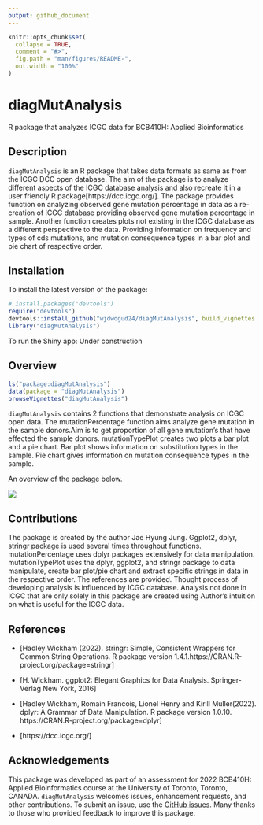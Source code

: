 ```yaml
---
output: github_document
---
```


<!-- README.md is generated from README.Rmd. Please edit that file -->

```r
knitr::opts_chunk$set(
  collapse = TRUE,
  comment = "#>",
  fig.path = "man/figures/README-",
  out.width = "100%"
)
```

# diagMutAnalysis
R package that analyzes ICGC data for BCB410H: Applied Bioinformatics

<!-- badges: start -->
<!-- badges: end -->

## Description
`diagMutAnalysis` is an R package that takes data formats as same as from the ICGC DCC open database. The aim of the package is to analyze different aspects of the ICGC database analysis and also recreate it in a user friendly R package[https://dcc.icgc.org/]. The package provides function on analyzing observed gene mutation percentage in data as a re-creation of ICGC database providing observed gene mutation percentage in sample. Another function creates plots not existing in the ICGC database as a different perspective to the data. Providing information on frequency and types of cds mutations, and mutation consequence types in a bar plot and pie chart of respective order.

## Installation

To install the latest version of the package:

``` r
# install.packages("devtools")
require("devtools")
devtools::install_github("wjdwogud24/diagMutAnalysis", build_vignettes = TRUE)
library("diagMutAnalysis")
```
To run the Shiny app:
Under construction

## Overview
``` r
ls("package:diagMutAnalysis")
data(package = "diagMutAnalysis") 
browseVignettes("diagMutAnalysis")
```
`diagMutAnalysis` contains 2 functions that demonstrate analysis on ICGC open data. The mutationPercentage function aims analyze gene mutation in the sample donors.Aim is to get proportion of all gene mutation's that have effected the sample donors. mutationTypePlot creates two plots a bar plot and a pie chart. Bar plot shows information on substitution types in the sample. Pie chart gives information on mutation consequence types in the sample.

An overview of the package below.

![](./inst/extdata/Jung_J_A1.png)

## Contributions
The package is created by the author Jae Hyung Jung. Ggplot2, dplyr, stringr package is used several times throughout functions. mutationPercentage uses dplyr packages extensively for data manipulation. mutationTypePlot uses the dplyr, ggplot2, and stringr package to data manipulate, create bar plot/pie chart and extract specific strings in data in the respective order. The references are provided. Thought process of developing analysis is influenced by ICGC database. Analysis not done in ICGC that are only solely in this package are created using Author's intuition on what is useful for the ICGC data.

## References

* [Hadley Wickham (2022). stringr: Simple, Consistent Wrappers for Common String Operations. R package version 1.4.1.https://CRAN.R-project.org/package=stringr]

* [H. Wickham. ggplot2: Elegant Graphics for Data Analysis. Springer-Verlag New York, 2016]

* [Hadley Wickham, Romain Francois, Lionel Henry and Kirill Muller(2022). dplyr: A Grammar of Data Manipulation. R package version 1.0.10. https://CRAN.R-project.org/package=dplyr]

* [https://dcc.icgc.org/]

## Acknowledgements

This package was developed as part of an assessment for 2022 BCB410H: Applied Bioinformatics course at the University of Toronto, Toronto, CANADA. `diagMutAnalysis` welcomes issues, enhancement requests, and other contributions. To submit an issue, use the [GitHub issues](https://github.com/wjdwogud24/diagMutAnalysis/issues). Many thanks to those who provided feedback to improve this package.


